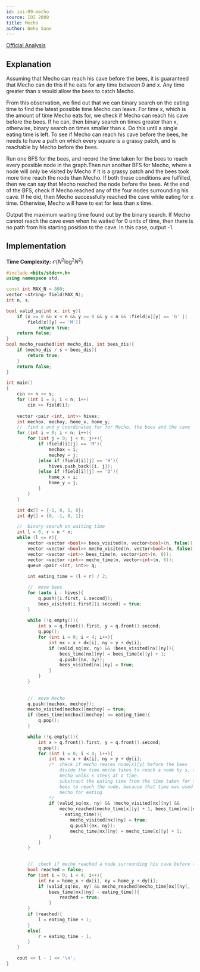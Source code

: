 ```yaml
---
id: ioi-09-mecho
source: IOI 2009
title: Mecho
author: Neha Sane
---
```

[Official Analysis](https://ioinformatics.org/files/ioi2009solutions.pdf#page=51)

## Explanation

Assuming that Mecho can reach his cave before the bees, it is guaranteed that Mecho 
can do this if he eats for any time between 0 and x. Any time greater than x would 
allow the bees to catch Mecho.

From this observation, we find out that we can binary search on the eating time to
find the latest possible time Mecho can leave. For time x, which is the amount of
time Mecho eats for, we check if Mecho can reach his cave before the bees. If he
can, then binary search on times greater than x, otherwise, binary search on times
smaller than x. Do this until a single eating time is left. To see if Mecho can 
reach his cave before the bees, he needs to have a path on which every square is a
grassy patch, and is reachable by Mecho before the bees. 

Run one BFS for the bees, and record the time taken for the bees to reach every 
possible node in the graph.Then run another BFS for Mecho, where a node will only
be visited by Mecho if it is a grassy patch and the bees took more time reach the
node than Mecho. If both these conditions are fulfilled, then we can say that Mecho
reached the node before the bees. At the end of the BFS, check if Mecho reached any
of the four nodes surrounding his cave. If he did, then Mecho successfully reached 
the cave while eating for x time. Otherwise, Mecho will have to eat for less than x 
time.

Output the maximum waiting time found out by the binary search. If Mecho cannot reach
the cave even when he waited for 0 units of time, then there is no path from his 
starting position to the cave. In this case, output -1.

## Implementation

**Time Complexity:** $\mathcal{O}(N^2\log^2N^2)$

<LanguageSection>
<CPPSection>

```cpp
#include <bits/stdc++.h>
using namespace std;

const int MAX_N = 800;
vector <string> field(MAX_N);
int n, s;

bool valid_sq(int x, int y){
	if (x >= 0 && x < n && y >= 0 && y < n && (field[x][y] == 'G' || 
		field[x][y] == 'M'))
			return true;
	return false;
}
bool mecho_reached(int mecho_dis, int bees_dis){
	if (mecho_dis / s < bees_dis){
		return true;
	}
	return false;
}

int main()
{
	cin >> n >> s;
	for (int i = 0; i < n; i++)
		cin >> field[i];
	
	vector <pair <int, int>> hives;
	int mechox, mechoy, home_x, home_y;
	//  find x and y coordinates for for Mecho, the bees and the cave
	for (int i = 0; i < n; i++){
		for (int j = 0; j < n; j++){
			if (field[i][j] == 'M'){
				mechox = i;
				mechoy = j;
			}else if (field[i][j] == 'H'){
				hives.push_back({i, j});
			}else if (field[i][j] == 'D'){
				home_x = i;
				home_y = j;
			}
		}
	}

	int dx[] = {-1, 0, 1, 0};
	int dy[] = {0, -1, 0, 1};

	//  binary search on waiting time
	int l = 0, r = n * n;
	while (l <= r){
		vector <vector <bool>> bees_visited(n, vector<bool>(n, false));
		vector <vector <bool>> mecho_visited(n, vector<bool>(n, false));
		vector <vector <int>> bees_time(n, vector<int>(n, 0));
		vector <vector <int>> mecho_time(n, vector<int>(n, 0));
		queue <pair <int, int>> q;
		
		int eating_time = (l + r) / 2;

		//  move bees
		for (auto i : hives){
			q.push({i.first, i.second});
			bees_visited[i.first][i.second] = true;
		}
		
		while (!q.empty()){
			int x = q.front().first, y = q.front().second;
			q.pop();
			for (int i = 0; i < 4; i++){
				int nx = x + dx[i], ny = y + dy[i];
				if (valid_sq(nx, ny) && !bees_visited[nx][ny]){
					bees_time[nx][ny] = bees_time[x][y] + 1;    
					q.push({nx, ny});
					bees_visited[nx][ny] = true;
				}
			}
		}
		
		
		//  move Mecho
		q.push({mechox, mechoy});
		mecho_visited[mechox][mechoy] = true;
		if (bees_time[mechox][mechoy] <= eating_time){
			q.pop();
		}

		while (!q.empty()){
			int x = q.front().first, y = q.front().second;
			q.pop();
			for (int i = 0; i < 4; i++){
				int nx = x + dx[i], ny = y + dy[i];
				/*  check if mecho reaces node[x][y] before the bees
					divide the time mecho takes to reach a node by s, since 
					mecho walks s steps at a time.
					substract the eating time from the time taken for the 
					bees to reach the node, because that time was used by 
					mecho for eating
				*/
				if (valid_sq(nx, ny) && !mecho_visited[nx][ny] && 
					mecho_reached(mecho_time[x][y] + 1, bees_time[nx][ny]
					- eating_time)){
						mecho_visited[nx][ny] = true;
						q.push({nx, ny});
						mecho_time[nx][ny] = mecho_time[x][y] + 1;
				}
			}
		}
		

		//  check if mecho reached a node surrounding his cave before the bees
		bool reached = false;
		for (int i = 0; i < 4; i++){
			int nx = home_x + dx[i], ny = home_y + dy[i];
			if (valid_sq(nx, ny) && mecho_reached(mecho_time[nx][ny], 
				bees_time[nx][ny] - eating_time)){
					reached = true;
				}
		}
		if (reached){
			l = eating_time + 1;
		}
		else{
			r = eating_time - 1;
		}
	}

	cout << l - 1 << '\n';
} 
```

</CPPSection>

</LanguageSection>
